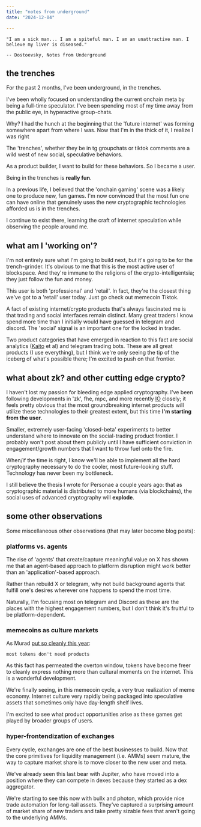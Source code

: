 ```yaml
---
title: "notes from underground"
date: "2024-12-04"

---
```


```
"I am a sick man... I am a spiteful man. I am an unattractive man. I believe my liver is diseased."

-- Dostoevsky, Notes from Underground
```

## the trenches

For the past 2 months, I've been underground, in the trenches.

I've been wholly focused on understanding the current onchain meta by being a full-time speculator. I've been spending most of my time away from the public eye, in hyperactive group-chats.

Why? I had the hunch at the beginning that the 'future internet' was forming somewhere apart from where I was. Now that I'm in the thick of it, I realize I was right

The 'trenches', whether they be in tg groupchats or tiktok comments are a wild west of new social, speculative behaviors.

As a product builder, I want to build for these behaviors. So I became a user.

Being in the trenches is **really fun**.

In a previous life, I believed that the 'onchain gaming' scene was a likely one to produce new, fun games. I'm now convinced that the most fun one can have online that genuinely uses the new cryptographic technologies afforded us is in the trenches.

I continue to exist there, learning the craft of internet speculation while observing the people around me.

## what am I 'working on'?

I'm not entirely sure what I'm going to build next, but it's going to be for the trench-grinder. It's obvious to me that this is the most active user of blockspace. And they're immune to the religions of the crypto-intelligentsia; they just follow the fun and money.

This user is both 'professional' and 'retail'. In fact, they're the closest thing we've got to a 'retail' user today. Just go check out memecoin Tiktok.

A fact of existing internet/crypto products that's always fascinated me is that trading and social interfaces remain distinct. Many great traders I know spend more time than I initially would have guessed in telegram and discord. The 'social' signal is an important one for the locked in trader.

Two product categories that have emerged in reaction to this fact are social analytics ([Kaito](https://kaito.xyz/) et al) and telegram trading bots. These are all great products (I use everything), but I think we're only seeing the tip of the iceberg of what's possible there; I'm excited to push on that frontier.

## what about zk? and other cutting edge crypto?

I haven't lost my passion for bleeding edge applied cryptography. I've been following developments in 'zk', fhe, mpc, and more recently [IO](https://en.wikipedia.org/wiki/Indistinguishability_obfuscation) closely; it feels pretty obvious that the most groundbreaking internet products will utilize these technologies to their greatest extent, but this time **I'm starting from the user.**

Smaller, extremely user-facing 'closed-beta' experiments to better understand where to innovate on the social-trading product frontier. I probably won't post about them publicly until I have sufficient conviction in engagement/growth numbers that I want to throw fuel onto the fire.

When/if the time is right, I know we'll be able to implement all the hard cryptography necessary to do the cooler, most future-looking stuff. Technology has never been my bottleneck.

I still believe the thesis I wrote for Personae a couple years ago: that as cryptographic material is distributed to more humans (via blockchains), the social uses of advanced cryptography will **explode**.

## some other observations

Some miscellaneous other observations (that may later become blog posts):

### platforms vs. agents

The rise of 'agents' that create/capture meaningful value on X has shown me that an agent-based approach to platform disruption might work better than an 'application'-based approach.

Rather than rebuild X or telegram, why not build background agents that fulfill one's desires wherever one happens to spend the most time.

Naturally, I'm focusing most on telegram and Discord as these are the places with the highest engagement numbers, but I don't think it's fruitful to be platform-dependent.

### memecoins as culture markets

As Murad [put so cleanly this year](https://www.youtube.com/watch?v=6nqzwdGxTGc):

```
most tokens don't need products
```

As this fact has permeated the overton window, tokens have become freer to cleanly express nothing more than cultural moments on the internet. This is a wonderful development.

We're finally seeing, in this memecoin cycle, a very true realization of meme economy. Internet culture very rapidly being packaged into speculative assets that sometimes only have day-length shelf lives.

I'm excited to see what product opportunities arise as these games get played by broader groups of users.

### hyper-frontendization of exchanges

Every cycle, exchanges are one of the best businesses to build. Now that the core primitives for liquidity management (i.e. AMMs) seem mature, the way to capture market share is to move closer to the new user and meta.

We've already seen this last bear with Jupiter, who have moved into a position where they can compete in dexes because they started as a dex aggregator.

We're starting to see this now with bullx and photon, which provide nice trade automation for long-tail assets. They've captured a surprising amount of market share of new traders and take pretty sizable fees that aren't going to the underlying AMMs.